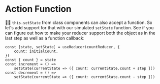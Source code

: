 # Action Function

👨‍💼 `this.setState` from class components can also accept a function. So let's
add support for that with our simulated `setState` function. See if you can
figure out how to make your reducer support both the object as in the last step
as well as a function callback:

```tsx
const [state, setState] = useReducer(countReducer, {
	count: initialCount,
})
const { count } = state
const increment = () =>
	setState(currentState => ({ count: currentState.count + step }))
const decrement = () =>
	setState(currentState => ({ count: currentState.count - step }))
```
